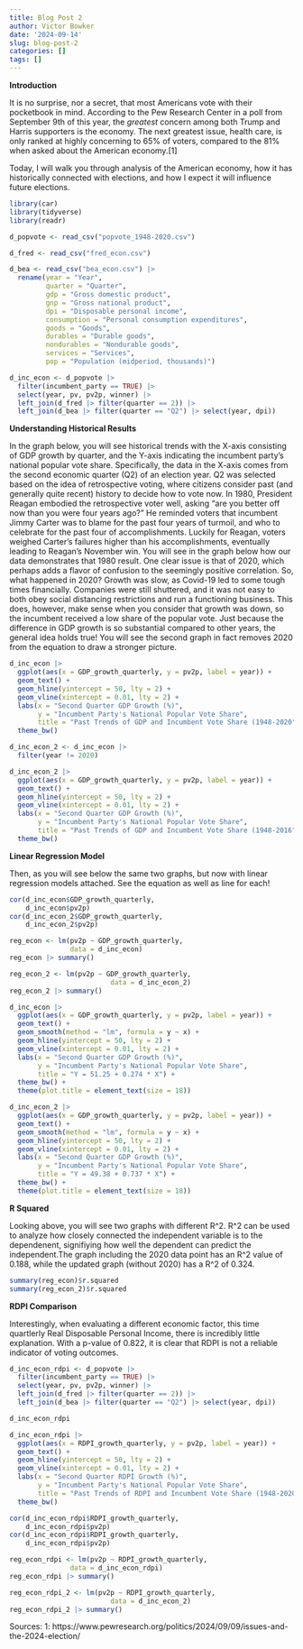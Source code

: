 ```yaml
---
title: Blog Post 2
author: Victor Bowker
date: '2024-09-14'
slug: blog-post-2
categories: []
tags: []
---
```



**Introduction**


It is no surprise, nor a secret, that most Americans vote with their pocketbook in mind. 
According to the Pew Research Center in a poll from September 9th of this year, the _greatest_ concern among both Trump and Harris supporters is the economy. The next greatest issue, health care, is only ranked at highly concerning to 65% of voters, compared to the 81% when asked about the American economy.[1]

Today, I will walk you through analysis of the American economy, how it has historically connected with elections, and how I expect it will influence future elections. 


```r
library(car)
library(tidyverse)
library(readr)

```
```r
d_popvote <- read_csv("popvote_1948-2020.csv")
```

```r
d_fred <- read_csv("fred_econ.csv")
```

```r
d_bea <- read_csv("bea_econ.csv") |> 
  rename(year = "Year",
         quarter = "Quarter", 
         gdp = "Gross domestic product", 
         gnp = "Gross national product", 
         dpi = "Disposable personal income", 
         consumption = "Personal consumption expenditures", 
         goods = "Goods", 
         durables = "Durable goods", 
         nondurables = "Nondurable goods", 
         services = "Services", 
         pop = "Population (midperiod, thousands)")
```


```r
d_inc_econ <- d_popvote |> 
  filter(incumbent_party == TRUE) |> 
  select(year, pv, pv2p, winner) |> 
  left_join(d_fred |> filter(quarter == 2)) |> 
  left_join(d_bea |> filter(quarter == "Q2") |> select(year, dpi))
```




**Understanding Historical Results**


  In the graph below, you will see historical trends with the X-axis consisting of GDP growth by quarter, and the Y-axis indicating the incumbent party's national popular vote share. Specifically, the data in the X-axis comes from the second economic quarter (Q2) of an election year. 
  Q2 was selected based on the idea of retrospective voting, where citizens consider past (and generally quite recent) history to decide how to vote now. In 1980, President Reagan embodied the retrospective voter well, asking "are you better off now than you were four years ago?" He reminded voters that incumbent Jimmy Carter was to blame for the past four years of turmoil, and who to celebrate for the past four of accomplishments. Luckily for Reagan, voters weighed Carter's failures higher than his accomplishments, eventually leading to Reagan's November win. You will see in the graph below how our data demonstrates that 1980 result.
  One clear issue is that of 2020, which perhaps adds a flavor of confusion to the seemingly positive correlation. So, what happened in 2020? Growth was slow, as Covid-19 led to some tough times financially. Companies were still shuttered, and it was not easy to both obey social distancing restrictions and run a functioning business. This does, however, make sense when you consider that growth was down, so the incumbent received a low share of the popular vote. Just because the difference in GDP growth is so substantial compared to other years, the general idea holds true! You will see the second graph in fact removes 2020 from the equation to draw a stronger picture.

```r
d_inc_econ |> 
  ggplot(aes(x = GDP_growth_quarterly, y = pv2p, label = year)) + 
  geom_text() + 
  geom_hline(yintercept = 50, lty = 2) + 
  geom_vline(xintercept = 0.01, lty = 2) +
  labs(x = "Second Quarter GDP Growth (%)", 
       y = "Incumbent Party's National Popular Vote Share",
       title = "Past Trends of GDP and Incumbent Vote Share (1948-2020") + 
  theme_bw()
```

```r
d_inc_econ_2 <- d_inc_econ |>
  filter(year != 2020)
```

```r
d_inc_econ_2 |> 
  ggplot(aes(x = GDP_growth_quarterly, y = pv2p, label = year)) + 
  geom_text() + 
  geom_hline(yintercept = 50, lty = 2) + 
  geom_vline(xintercept = 0.01, lty = 2) + 
  labs(x = "Second Quarter GDP Growth (%)", 
       y = "Incumbent Party's National Popular Vote Share",
       title = "Past Trends of GDP and Incumbent Vote Share (1948-2016") + 
  theme_bw()
```

**Linear Regression Model**


Then, as you will see below the same two graphs, but now with linear regression models attached. See the equation as well as line for each!
```r
cor(d_inc_econ$GDP_growth_quarterly, 
    d_inc_econ$pv2p)
cor(d_inc_econ_2$GDP_growth_quarterly, 
    d_inc_econ_2$pv2p)
```
```r
reg_econ <- lm(pv2p ~ GDP_growth_quarterly, 
               data = d_inc_econ)
reg_econ |> summary()

reg_econ_2 <- lm(pv2p ~ GDP_growth_quarterly, 
                         data = d_inc_econ_2)
reg_econ_2 |> summary()
```

```r
d_inc_econ |> 
  ggplot(aes(x = GDP_growth_quarterly, y = pv2p, label = year)) + 
  geom_text() + 
  geom_smooth(method = "lm", formula = y ~ x) +
  geom_hline(yintercept = 50, lty = 2) + 
  geom_vline(xintercept = 0.01, lty = 2) + 
  labs(x = "Second Quarter GDP Growth (%)", 
       y = "Incumbent Party's National Popular Vote Share", 
       title = "Y = 51.25 + 0.274 * X") + 
  theme_bw() + 
  theme(plot.title = element_text(size = 18))
```

```r
d_inc_econ_2 |> 
  ggplot(aes(x = GDP_growth_quarterly, y = pv2p, label = year)) + 
  geom_text() + 
  geom_smooth(method = "lm", formula = y ~ x) +
  geom_hline(yintercept = 50, lty = 2) + 
  geom_vline(xintercept = 0.01, lty = 2) + 
  labs(x = "Second Quarter GDP Growth (%)", 
       y = "Incumbent Party's National Popular Vote Share", 
       title = "Y = 49.38 + 0.737 * X") + 
  theme_bw() + 
  theme(plot.title = element_text(size = 18))
```

**R Squared**

Looking above, you will see two graphs with different R^2. R^2 can be used to analyze how closely connected the independent variable is to the dependenent, signifiying how well the dependent can predict the independent.The graph including the 2020 data point has an R^2 value of 0.188, while the updated graph (without 2020) has a R^2 of 0.324. 
```r
summary(reg_econ)$r.squared
summary(reg_econ_2)$r.squared
```



**RDPI Comparison**

Interestingly, when evaluating a different economic factor, this time quartlerly Real Disposable Personal Income, there is incredibly little explanation. With a p-value of 0.822, it is clear that RDPI is not a reliable indicator of voting outcomes.


```r
d_inc_econ_rdpi <- d_popvote |> 
  filter(incumbent_party == TRUE) |> 
  select(year, pv, pv2p, winner) |> 
  left_join(d_fred |> filter(quarter == 2)) |> 
  left_join(d_bea |> filter(quarter == "Q2") |> select(year, dpi))

d_inc_econ_rdpi
```
```r
d_inc_econ_rdpi |> 
  ggplot(aes(x = RDPI_growth_quarterly, y = pv2p, label = year)) + 
  geom_text() + 
  geom_hline(yintercept = 50, lty = 2) + 
  geom_vline(xintercept = 0.01, lty = 2) +
  labs(x = "Second Quarter RDPI Growth (%)", 
       y = "Incumbent Party's National Popular Vote Share",
       title = "Past Trends of RDPI and Incumbent Vote Share (1948-2020)") + 
  theme_bw()
```

```r
cor(d_inc_econ_rdpi$RDPI_growth_quarterly, 
    d_inc_econ_rdpi$pv2p)
cor(d_inc_econ_rdpi$RDPI_growth_quarterly, 
    d_inc_econ_rdpi$pv2p)
```
```r
reg_econ_rdpi <- lm(pv2p ~ RDPI_growth_quarterly, 
               data = d_inc_econ_rdpi)
reg_econ_rdpi |> summary()

reg_econ_rdpi_2 <- lm(pv2p ~ RDPI_growth_quarterly, 
                         data = d_inc_econ_2)
reg_econ_rdpi_2 |> summary()
```



Sources:
1: https://www.pewresearch.org/politics/2024/09/09/issues-and-the-2024-election/
